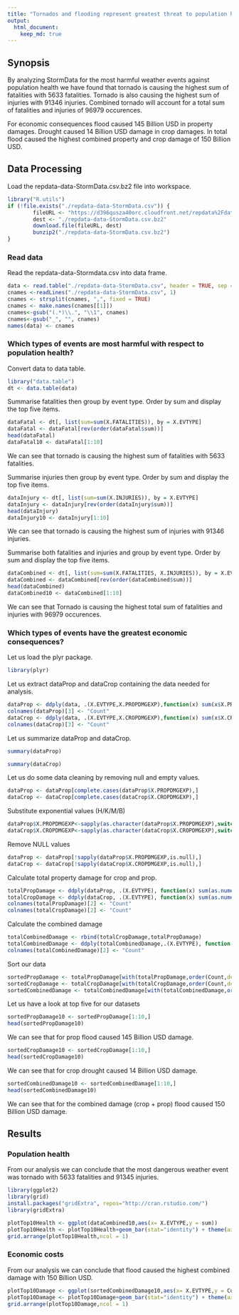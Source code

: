 ```yaml
---
title: "Tornados and flooding represent greatest threat to population health and economic damages"
output: 
  html_document:
    keep_md: true
---
```


## Synopsis
By analyzing StormData for the most harmful weather events against population health we have found that tornado is causing the highest sum of fatalities with 5633 fatalities. Tornado is also causing the highest sum of injuries with 91346 injuries. Combined tornado will account for a total sum of fatalities and injuries of 96979 occurences. 

For economic consequences flood caused 145 Billion USD in property damages. Drought caused 14 Billion USD damage in crop damages. In total flood caused the highest combined property and crop damage of 150 Billion USD.

## Data Processing
Load the repdata-data-StormData.csv.bz2 file into workspace.
```r

library("R.utils")
if (!file.exists("./repdata-data-StormData.csv")) {        
        fileURL <- "https://d396qusza40orc.cloudfront.net/repdata%2Fdata%2FStormData.csv.bz2"
        dest <- "./repdata-data-StormData.csv.bz2"
        download.file(fileURL, dest)
        bunzip2("./repdata-data-StormData.csv.bz2")
}
```
        
### Read data
Read the repdata-data-Stormdata.csv into data frame.
```r
data <- read.table("./repdata-data-StormData.csv", header = TRUE, sep = ",", na.strings = "", comment.char = "#")
cnames <-readLines("./repdata-data-StormData.csv", 1)
cnames <- strsplit(cnames, ",", fixed = TRUE)
cnames <- make.names(cnames[[1]])
cnames<-gsub("(.*)\\.", "\\1", cnames)
cnames<-gsub("_", "", cnames)
names(data) <- cnames
```
### Which types of events are most harmful with respect to population health?
Convert data to data table.
```r
library("data.table")
dt <- data.table(data)
```
Summarise fatalities then group by event type. Order by sum and display the top five items.
```r
dataFatal <- dt[, list(sum=sum(X.FATALITIES)), by = X.EVTYPE]
dataFatal <- dataFatal[rev(order(dataFatal$sum))]
head(dataFatal)
dataFatal10 <- dataFatal[1:10]
```
We can see that tornado is causing the highest sum of fatalities with 5633 fatalities.

Summarise injuries then group by event type. Order by sum and display the top five items.
```r
dataInjury <- dt[, list(sum=sum(X.INJURIES)), by = X.EVTYPE]
dataInjury <- dataInjury[rev(order(dataInjury$sum))]
head(dataInjury)
dataInjury10 <- dataInjury[1:10]
```
We can see that tornado is causing the highest sum of injuries with 91346 injuries.

Summarise both fatalities and injuries and group by event type. Order by sum and display the top five items.
```r
dataCombined <- dt[, list(sum=sum(X.FATALITIES, X.INJURIES)), by = X.EVTYPE]
dataCombined <- dataCombined[rev(order(dataCombined$sum))]
head(dataCombined)
dataCombined10 <- dataCombined[1:10]
```
We can see that Tornado is causing the highest total sum of fatalities and injuries with 96979 occurences.

### Which types of events have the greatest economic consequences?
Let us load the plyr package.
```r
library(plyr)
```

Let us extract dataProp and dataCrop containing the data needed for analysis.
```r
dataProp <- ddply(data, .(X.EVTYPE,X.PROPDMGEXP),function(x) sum(x$X.PROPDMG))
colnames(dataProp)[3] <- "Count"
dataCrop <- ddply(data, .(X.EVTYPE,X.CROPDMGEXP),function(x) sum(x$X.CROPDMG))
colnames(dataCrop)[3] <- "Count"
```

Let us summarize dataProp and dataCrop.
```r
summary(dataProp)
```

```r
summary(dataCrop)
```

Let us do some data cleaning by removing null and empty values.
```r
dataProp <- dataProp[complete.cases(dataProp$X.PROPDMGEXP),]
dataCrop <- dataCrop[complete.cases(dataCrop$X.CROPDMGEXP),]
```

Substitute exponential values (H/K/M/B)
```r
dataProp$X.PROPDMGEXP<-sapply(as.character(dataProp$X.PROPDMGEXP),switch,'M'=10^6,'m'=10^6,'K'=10^3,'k'= 10^3,'B'=10^9,'0' = 0, '2' = 2)
dataCrop$X.CROPDMGEXP<-sapply(as.character(dataCrop$X.CROPDMGEXP),switch,'M'=10^6,'m'=10^6,'K'=10^3,'k'= 10^3,'B'=10^9,'h'= 100, 'H' = 100, '0'=0,'1'=1,'2'=2,'3'=3,'4'=4,'5'=5,'6'=6,'7'=7, '8'=8)
```

Remove NULL values
```r
dataProp <- dataProp[!sapply(dataProp$X.PROPDMGEXP,is.null),]
dataCrop <- dataCrop[!sapply(dataCrop$X.CROPDMGEXP,is.null),]
```

Calculate total property damage for crop and prop.
```r
totalPropDamage <- ddply(dataProp, .(X.EVTYPE), function(x) sum(as.numeric(x$X.PROPDMG)*x$Count))
totalCropDamage <- ddply(dataCrop, .(X.EVTYPE), function(x) sum(as.numeric(x$X.CROPDMG)*x$Count))
colnames(totalPropDamage)[2] <- "Count"
colnames(totalCropDamage)[2] <- "Count"
```

Calculate the combined damage
```r
totalCombinedDamage <- rbind(totalCropDamage,totalPropDamage)
totalCombinedDamage <- ddply(totalCombinedDamage,.(X.EVTYPE), function(x) sum(x$Count))
colnames(totalCombinedDamage)[2] <- "Count"
```

Sort our data
```r
sortedPropDamage <- totalPropDamage[with(totalPropDamage,order(Count,decreasing = TRUE)),]
sortedCropDamage <- totalCropDamage[with(totalCropDamage,order(Count,decreasing = TRUE)),]
sortedCombinedDamage <- totalCombinedDamage[with(totalCombinedDamage,order(Count,decreasing = TRUE)),]
```

Let us have a look at top five for our datasets
```r
sortedPropDamage10 <- sortedPropDamage[1:10,]
head(sortedPropDamage10)
```
We can see that for prop flood caused 145 Billion USD damage.

```r
sortedCropDamage10 <- sortedCropDamage[1:10,]
head(sortedCropDamage10)
```
We can see that for crop drought caused 14 Billion USD damage.

```r
sortedCombinedDamage10 <- sortedCombinedDamage[1:10,]
head(sortedCombinedDamage10)
```
We can see that for the combined damage (crop + prop) flood caused 150 Billion USD damage.

## Results

### Population health
From our analysis we can conclude that the most dangerous weather event was tornado with 5633 fatalities and 91345 injuries.
```r
library(ggplot2)
library(grid)
install.packages("gridExtra", repos="http://cran.rstudio.com/")
library(gridExtra)

plotTop10Health <- ggplot(dataCombined10,aes(x= X.EVTYPE,y = sum))
plotTop10Health <- plotTop10Health+geom_bar(stat="identity") + theme(axis.text.x = element_text(angle = 45, hjust = 1)) + xlab("Weather Event") + ylab("Sum of Fatalities and injuries") 
grid.arrange(plotTop10Health,ncol = 1)
```

### Economic costs
From our analysis we can conclude that flood caused the highest combined damage with 150 Billion USD.
```r
plotTop10Damage <- ggplot(sortedCombinedDamage10,aes(x= X.EVTYPE,y = Count))
plotTop10Damage <- plotTop10Damage+geom_bar(stat="identity") + theme(axis.text.x = element_text(angle = 45, hjust = 1)) + xlab("Weather event") + ylab("Sum of combined crop and prop damage") 
grid.arrange(plotTop10Damage,ncol = 1)
```